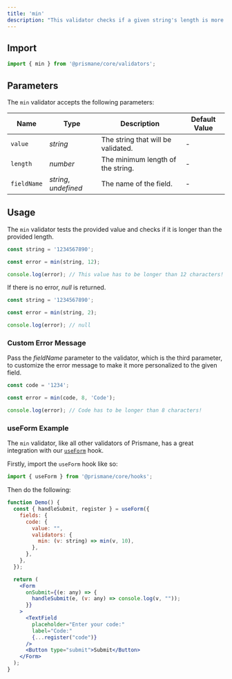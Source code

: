 ---
title: 'min'
description: "This validator checks if a given string's length is more than a given minimum."
---

## Import

```js
import { min } from '@prismane/core/validators';
```

## Parameters

The `min` validator accepts the following parameters:

| Name        | Type                  | Description                        | Default Value |
| ----------- | --------------------- | ---------------------------------- | ------------- |
| `value`     | _string_              | The string that will be validated. | -             |
| `length`    | _number_              | The minimum length of the string.  | -             |
| `fieldName` | _string_, _undefined_ | The name of the field.             | -             |

## Usage

The `min` validator tests the provided value and checks if it is longer than the provided length.

```ts
const string = '1234567890';

const error = min(string, 12);

console.log(error); // This value has to be longer than 12 characters!
```

If there is no error, _null_ is returned.

```ts
const string = '1234567890';

const error = min(string, 2);

console.log(error); // null
```

### Custom Error Message

Pass the _fieldName_ parameter to the validator, which is the third parameter, to customize the error message to make it more personalized to the given field.

```ts
const code = '1234';

const error = min(code, 8, 'Code');

console.log(error); // Code has to be longer than 8 characters!
```

### useForm Example

The `min` validator, like all other validators of Prismane, has a great integration with our [`useForm`](/docs/hooks/use-form) hook.

Firstly, import the `useForm` hook like so:

```js
import { useForm } from '@prismane/core/hooks';
```

Then do the following:

```jsx preview
function Demo() {
  const { handleSubmit, register } = useForm({
    fields: {
      code: {
        value: "",
        validators: {
          min: (v: string) => min(v, 10),
        },
      },
    },
  });

  return (
    <Form
      onSubmit={(e: any) => {
        handleSubmit(e, (v: any) => console.log(v, ""));
      }}
    >
      <TextField
        placeholder="Enter your code:"
        label="Code:"
        {...register("code")}
      />
      <Button type="submit">Submit</Button>
    </Form>
  );
}
```

